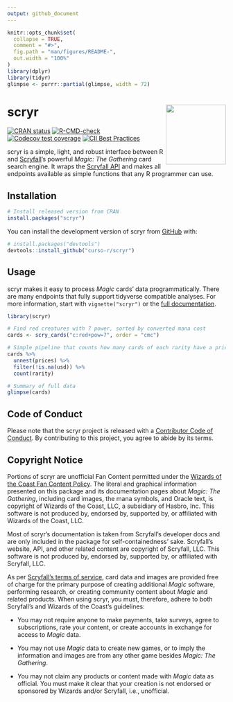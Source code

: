 ```yaml
---
output: github_document
---
```


<!-- README.md is generated from README.Rmd. Please edit that file -->

```r
knitr::opts_chunk$set(
  collapse = TRUE,
  comment = "#>",
  fig.path = "man/figures/README-",
  out.width = "100%"
)
library(dplyr)
library(tidyr)
glimpse <- purrr::partial(glimpse, width = 72)
```

# scryr <a href="https://curso-r.github.io/scryr/"><img src="man/figures/logo.png" align="right" height="138" /></a>

<!-- badges: start -->
[![CRAN status](https://www.r-pkg.org/badges/version/scryr)](https://CRAN.R-project.org/package=scryr)
[![R-CMD-check](https://github.com/curso-r/scryr/workflows/R-CMD-check/badge.svg)](https://github.com/curso-r/scryr/actions)
[![Codecov test coverage](https://codecov.io/gh/curso-r/scryr/branch/main/graph/badge.svg)](https://app.codecov.io/gh/curso-r/scryr?branch=main)
[![CII Best Practices](https://bestpractices.coreinfrastructure.org/projects/5507/badge)](https://bestpractices.coreinfrastructure.org/projects/5507)
<!-- badges: end -->

scryr is a simple, light, and robust interface between R and
[Scryfall](https://scryfall.com/)'s powerful _Magic: The Gathering_ card search
engine. It wraps the [Scryfall API](https://scryfall.com/docs/api) and makes all
endpoints available as simple functions that any R programmer can use.

## Installation

```r
# Install released version from CRAN
install.packages("scryr")
```

You can install the development version of scryr from
[GitHub](https://github.com/) with:

```r
# install.packages("devtools")
devtools::install_github("curso-r/scryr")
```

## Usage

scryr makes it easy to process _Magic_ cards' data programmatically. There are
many endpoints that fully support tidyverse compatible analyses. For more
information, start with `vignette("scryr")` or the [full
documentation](https://curso-r.github.io/scryr/).

```r
library(scryr)

# Find red creatures with 7 power, sorted by converted mana cost
cards <- scry_cards("c:red+pow=7", order = "cmc")

# Simple pipeline that counts how many cards of each rarity have a price
cards %>%
  unnest(prices) %>%
  filter(!is.na(usd)) %>%
  count(rarity)

# Summary of full data
glimpse(cards)
```

## Code of Conduct

Please note that the scryr project is released with a [Contributor Code of
Conduct](https://curso-r.github.io/scryr/CODE_OF_CONDUCT.html). By contributing
to this project, you agree to abide by its terms.

## Copyright Notice

Portions of scryr are unofficial Fan Content permitted under the [Wizards of the
Coast Fan Content Policy](https://company.wizards.com/en/legal/fancontentpolicy).
The literal and graphical information presented on this package and its
documentation pages about _Magic: The Gathering_, including card images, the
mana symbols, and Oracle text, is copyright of Wizards of the Coast, LLC, a
subsidiary of Hasbro, Inc. This software is not produced by, endorsed by,
supported by, or affiliated with Wizards of the Coast, LLC.

Most of scryr's documentation is taken from Scryfall's developer docs and are
only included in the package for self-containedness' sake. Scryfall's website,
API, and other related content are copyright of Scryfall, LLC. This software is
not produced by, endorsed by, supported by, or affiliated with Scryfall, LLC.

As per [Scryfall's terms of service](https://scryfall.com/docs/terms), card data
and images are provided free of charge for the primary purpose of creating
additional _Magic_ software, performing research, or creating community content
about _Magic_ and related products. When using scryr, you must, therefore, adhere
to both Scryfall's and Wizards of the Coast's guidelines:

- You may not require anyone to make payments, take surveys, agree to
subscriptions, rate your content, or create accounts in exchange for access to
_Magic_ data.

- You may not use _Magic_ data to create new games, or to imply the information
and images are from any other game besides _Magic: The Gathering_.

- You may not claim any products or content made with _Magic_ data as official.
You must make it clear that your creation is not endorsed or sponsored by
Wizards and/or Scryfall, i.e., unofficial.
